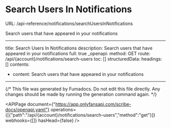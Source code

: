 # Search Users In Notifications
URL: /api-reference/notifications/searchUsersInNotifications

Search users that have appeared in your notifications

***

title: Search Users In Notifications
description: Search users that have appeared in your notifications
full: true
_openapi:
method: GET
route: /api/{account}/notifications/search-users
toc: []
structuredData:
headings: []
contents:

* content: Search users that have appeared in your notifications

***

{/* This file was generated by Fumadocs. Do not edit this file directly. Any changes should be made by running the generation command again. */}

<APIPage document={"https://app.onlyfansapi.com/scribe-docs/openapi.yaml"} operations={[{"path":"/api/{account}/notifications/search-users","method":"get"}]} webhooks={[]} hasHead={false} />
